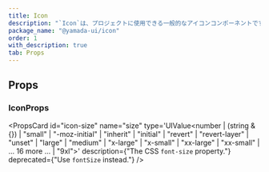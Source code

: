 ```yaml
---
title: Icon
description: "`Icon`は、プロジェクトに使用できる一般的なアイコンコンポーネントです。"
package_name: "@yamada-ui/icon"
order: 1
with_description: true
tab: Props
---
```


## Props

### IconProps

<PropsCard id="icon-_accept" name="_accept" type="CSSUIObject" />

<PropsCard id="icon-_active" name="_active" type="CSSUIObject" />

<PropsCard id="icon-_after" name="_after" type="CSSUIObject" />

<PropsCard id="icon-_anylink" name="_anyLink" type="CSSUIObject" />

<PropsCard id="icon-_autofill" name="_autofill" type="CSSUIObject" />

<PropsCard id="icon-_backdrop" name="_backdrop" type="CSSUIObject" />

<PropsCard id="icon-_before" name="_before" type="CSSUIObject" />

<PropsCard id="icon-_between" name="_between" type="CSSUIObject" />

<PropsCard id="icon-_blank" name="_blank" type="CSSUIObject" />

<PropsCard id="icon-_checked" name="_checked" type="CSSUIObject" />

<PropsCard id="icon-_cue" name="_cue" type="CSSUIObject" />

<PropsCard id="icon-_cueregion" name="_cueRegion" type="CSSUIObject" />

<PropsCard id="icon-_dark" name="_dark" type="CSSUIObject" />

<PropsCard id="icon-_default" name="_default" type="CSSUIObject" />

<PropsCard id="icon-_disabled" name="_disabled" type="CSSUIObject" />

<PropsCard id="icon-_empty" name="_empty" type="CSSUIObject" />

<PropsCard id="icon-_enabled" name="_enabled" type="CSSUIObject" />

<PropsCard id="icon-_end" name="_end" type="CSSUIObject" />

<PropsCard id="icon-_even" name="_even" type="CSSUIObject" />

<PropsCard id="icon-_expanded" name="_expanded" type="CSSUIObject" />

<PropsCard id="icon-_fileselector" name="_fileSelector" type="CSSUIObject" />

<PropsCard id="icon-_filled" name="_filled" type="CSSUIObject" />

<PropsCard id="icon-_first" name="_first" type="CSSUIObject" />

<PropsCard id="icon-_firstletter" name="_firstLetter" type="CSSUIObject" />

<PropsCard id="icon-_firstline" name="_firstLine" type="CSSUIObject" />

<PropsCard id="icon-_focus" name="_focus" type="CSSUIObject" />

<PropsCard id="icon-_focusvisible" name="_focusVisible" type="CSSUIObject" />

<PropsCard id="icon-_focuswithin" name="_focusWithin" type="CSSUIObject" />

<PropsCard id="icon-_fullscreen" name="_fullScreen" type="CSSUIObject" />

<PropsCard id="icon-_grabbed" name="_grabbed" type="CSSUIObject" />

<PropsCard id="icon-_groupaccept" name="_groupAccept" type="CSSUIObject" />

<PropsCard id="icon-_groupactive" name="_groupActive" type="CSSUIObject" />

<PropsCard id="icon-_groupblank" name="_groupBlank" type="CSSUIObject" />

<PropsCard id="icon-_groupchecked" name="_groupChecked" type="CSSUIObject" />

<PropsCard id="icon-_groupdisabled" name="_groupDisabled" type="CSSUIObject" />

<PropsCard id="icon-_groupenabled" name="_groupEnabled" type="CSSUIObject" />

<PropsCard id="icon-_groupexpanded" name="_groupExpanded" type="CSSUIObject" />

<PropsCard id="icon-_groupfocus" name="_groupFocus" type="CSSUIObject" />

<PropsCard
  id="icon-_groupfocusvisible"
  name="_groupFocusVisible"
  type="CSSUIObject"
/>

<PropsCard
  id="icon-_groupfocuswithin"
  name="_groupFocusWithin"
  type="CSSUIObject"
/>

<PropsCard id="icon-_groupgrabbed" name="_groupGrabbed" type="CSSUIObject" />

<PropsCard
  id="icon-_grouphorizontal"
  name="_groupHorizontal"
  type="CSSUIObject"
/>

<PropsCard id="icon-_grouphover" name="_groupHover" type="CSSUIObject" />

<PropsCard id="icon-_groupidle" name="_groupIdle" type="CSSUIObject" />

<PropsCard id="icon-_groupinvalid" name="_groupInvalid" type="CSSUIObject" />

<PropsCard id="icon-_grouploaded" name="_groupLoaded" type="CSSUIObject" />

<PropsCard id="icon-_grouploading" name="_groupLoading" type="CSSUIObject" />

<PropsCard id="icon-_groupoptional" name="_groupOptional" type="CSSUIObject" />

<PropsCard
  id="icon-_groupplaceholdershown"
  name="_groupPlaceholderShown"
  type="CSSUIObject"
/>

<PropsCard id="icon-_grouppressed" name="_groupPressed" type="CSSUIObject" />

<PropsCard id="icon-_groupreadonly" name="_groupReadOnly" type="CSSUIObject" />

<PropsCard
  id="icon-_groupreadwrite"
  name="_groupReadWrite"
  type="CSSUIObject"
/>

<PropsCard id="icon-_groupreject" name="_groupReject" type="CSSUIObject" />

<PropsCard id="icon-_grouprequired" name="_groupRequired" type="CSSUIObject" />

<PropsCard id="icon-_groupselected" name="_groupSelected" type="CSSUIObject" />

<PropsCard
  id="icon-_groupuserinvalid"
  name="_groupUserInvalid"
  type="CSSUIObject"
/>

<PropsCard id="icon-_groupvalid" name="_groupValid" type="CSSUIObject" />

<PropsCard id="icon-_groupvertical" name="_groupVertical" type="CSSUIObject" />

<PropsCard id="icon-_hidden" name="_hidden" type="CSSUIObject" />

<PropsCard id="icon-_holiday" name="_holiday" type="CSSUIObject" />

<PropsCard id="icon-_horizontal" name="_horizontal" type="CSSUIObject" />

<PropsCard id="icon-_hover" name="_hover" type="CSSUIObject" />

<PropsCard id="icon-_idle" name="_idle" type="CSSUIObject" />

<PropsCard id="icon-_indeterminate" name="_indeterminate" type="CSSUIObject" />

<PropsCard id="icon-_inrange" name="_inRange" type="CSSUIObject" />

<PropsCard id="icon-_invalid" name="_invalid" type="CSSUIObject" />

<PropsCard id="icon-_last" name="_last" type="CSSUIObject" />

<PropsCard id="icon-_light" name="_light" type="CSSUIObject" />

<PropsCard id="icon-_link" name="_link" type="CSSUIObject" />

<PropsCard id="icon-_loaded" name="_loaded" type="CSSUIObject" />

<PropsCard id="icon-_loading" name="_loading" type="CSSUIObject" />

<PropsCard id="icon-_marker" name="_marker" type="CSSUIObject" />

<PropsCard id="icon-_mediadark" name="_mediaDark" type="CSSUIObject" />

<PropsCard id="icon-_medialight" name="_mediaLight" type="CSSUIObject" />

<PropsCard
  id="icon-_mediareducemotion"
  name="_mediaReduceMotion"
  type="CSSUIObject"
/>

<PropsCard id="icon-_modal" name="_modal" type="CSSUIObject" />

<PropsCard id="icon-_nativeactive" name="_nativeActive" type="CSSUIObject" />

<PropsCard id="icon-_nativechecked" name="_nativeChecked" type="CSSUIObject" />

<PropsCard
  id="icon-_nativedisabled"
  name="_nativeDisabled"
  type="CSSUIObject"
/>

<PropsCard id="icon-_nativefocus" name="_nativeFocus" type="CSSUIObject" />

<PropsCard
  id="icon-_nativefocusvisible"
  name="_nativeFocusVisible"
  type="CSSUIObject"
/>

<PropsCard
  id="icon-_nativefocuswithin"
  name="_nativeFocusWithin"
  type="CSSUIObject"
/>

<PropsCard id="icon-_nativehidden" name="_nativeHidden" type="CSSUIObject" />

<PropsCard id="icon-_nativehover" name="_nativeHover" type="CSSUIObject" />

<PropsCard
  id="icon-_nativereadonly"
  name="_nativeReadOnly"
  type="CSSUIObject"
/>

<PropsCard id="icon-_nativetarget" name="_nativeTarget" type="CSSUIObject" />

<PropsCard id="icon-_nativevalid" name="_nativeValid" type="CSSUIObject" />

<PropsCard id="icon-_notfirst" name="_notFirst" type="CSSUIObject" />

<PropsCard id="icon-_notlast" name="_notLast" type="CSSUIObject" />

<PropsCard id="icon-_nottarget" name="_notTarget" type="CSSUIObject" />

<PropsCard id="icon-_odd" name="_odd" type="CSSUIObject" />

<PropsCard id="icon-_only" name="_only" type="CSSUIObject" />

<PropsCard id="icon-_optional" name="_optional" type="CSSUIObject" />

<PropsCard id="icon-_outrange" name="_outRange" type="CSSUIObject" />

<PropsCard id="icon-_outside" name="_outside" type="CSSUIObject" />

<PropsCard id="icon-_paused" name="_paused" type="CSSUIObject" />

<PropsCard id="icon-_peeraccept" name="_peerAccept" type="CSSUIObject" />

<PropsCard id="icon-_peeractive" name="_peerActive" type="CSSUIObject" />

<PropsCard id="icon-_peerblank" name="_peerBlank" type="CSSUIObject" />

<PropsCard id="icon-_peerchecked" name="_peerChecked" type="CSSUIObject" />

<PropsCard id="icon-_peerdisabled" name="_peerDisabled" type="CSSUIObject" />

<PropsCard id="icon-_peerenabled" name="_peerEnabled" type="CSSUIObject" />

<PropsCard id="icon-_peerexpanded" name="_peerExpanded" type="CSSUIObject" />

<PropsCard id="icon-_peerfocus" name="_peerFocus" type="CSSUIObject" />

<PropsCard
  id="icon-_peerfocusvisible"
  name="_peerFocusVisible"
  type="CSSUIObject"
/>

<PropsCard
  id="icon-_peerfocuswithin"
  name="_peerFocusWithin"
  type="CSSUIObject"
/>

<PropsCard id="icon-_peergrabbed" name="_peerGrabbed" type="CSSUIObject" />

<PropsCard
  id="icon-_peerhorizontal"
  name="_peerHorizontal"
  type="CSSUIObject"
/>

<PropsCard id="icon-_peerhover" name="_peerHover" type="CSSUIObject" />

<PropsCard id="icon-_peeridle" name="_peerIdle" type="CSSUIObject" />

<PropsCard id="icon-_peerinvalid" name="_peerInvalid" type="CSSUIObject" />

<PropsCard id="icon-_peerloaded" name="_peerLoaded" type="CSSUIObject" />

<PropsCard id="icon-_peerloading" name="_peerLoading" type="CSSUIObject" />

<PropsCard id="icon-_peeroptional" name="_peerOptional" type="CSSUIObject" />

<PropsCard
  id="icon-_peerplaceholdershown"
  name="_peerPlaceholderShown"
  type="CSSUIObject"
/>

<PropsCard id="icon-_peerpressed" name="_peerPressed" type="CSSUIObject" />

<PropsCard id="icon-_peerreadonly" name="_peerReadOnly" type="CSSUIObject" />

<PropsCard id="icon-_peerreadwrite" name="_peerReadWrite" type="CSSUIObject" />

<PropsCard id="icon-_peerreject" name="_peerReject" type="CSSUIObject" />

<PropsCard id="icon-_peerrequired" name="_peerRequired" type="CSSUIObject" />

<PropsCard id="icon-_peerselected" name="_peerSelected" type="CSSUIObject" />

<PropsCard
  id="icon-_peeruserinvalid"
  name="_peerUserInvalid"
  type="CSSUIObject"
/>

<PropsCard id="icon-_peervalid" name="_peerValid" type="CSSUIObject" />

<PropsCard id="icon-_peervertical" name="_peerVertical" type="CSSUIObject" />

<PropsCard id="icon-_picture" name="_picture" type="CSSUIObject" />

<PropsCard id="icon-_placeholder" name="_placeholder" type="CSSUIObject" />

<PropsCard
  id="icon-_placeholdershown"
  name="_placeholderShown"
  type="CSSUIObject"
/>

<PropsCard id="icon-_playing" name="_playing" type="CSSUIObject" />

<PropsCard id="icon-_pressed" name="_pressed" type="CSSUIObject" />

<PropsCard id="icon-_print" name="_print" type="CSSUIObject" />

<PropsCard id="icon-_readonly" name="_readOnly" type="CSSUIObject" />

<PropsCard id="icon-_readwrite" name="_readWrite" type="CSSUIObject" />

<PropsCard id="icon-_reject" name="_reject" type="CSSUIObject" />

<PropsCard id="icon-_required" name="_required" type="CSSUIObject" />

<PropsCard id="icon-_ripple" name="_ripple" type="CSSUIObject" />

<PropsCard id="icon-_scrollbar" name="_scrollbar" type="CSSUIObject" />

<PropsCard
  id="icon-_scrollbarbutton"
  name="_scrollbarButton"
  type="CSSUIObject"
/>

<PropsCard
  id="icon-_scrollbarcorner"
  name="_scrollbarCorner"
  type="CSSUIObject"
/>

<PropsCard
  id="icon-_scrollbarthumb"
  name="_scrollbarThumb"
  type="CSSUIObject"
/>

<PropsCard
  id="icon-_scrollbartrack"
  name="_scrollbarTrack"
  type="CSSUIObject"
/>

<PropsCard
  id="icon-_scrollbartrackpiece"
  name="_scrollbarTrackPiece"
  type="CSSUIObject"
/>

<PropsCard id="icon-_selected" name="_selected" type="CSSUIObject" />

<PropsCard id="icon-_selection" name="_selection" type="CSSUIObject" />

<PropsCard id="icon-_start" name="_start" type="CSSUIObject" />

<PropsCard id="icon-_target" name="_target" type="CSSUIObject" />

<PropsCard id="icon-_today" name="_today" type="CSSUIObject" />

<PropsCard id="icon-_userinvalid" name="_userInvalid" type="CSSUIObject" />

<PropsCard id="icon-_valid" name="_valid" type="CSSUIObject" />

<PropsCard id="icon-_vertical" name="_vertical" type="CSSUIObject" />

<PropsCard id="icon-_visited" name="_visited" type="CSSUIObject" />

<PropsCard id="icon-_weekend" name="_weekend" type="CSSUIObject" />

<PropsCard
  id="icon-size"
  name="size"
  type='UIValue<number | (string & {}) | "small" | "-moz-initial" | "inherit" | "initial" | "revert" | "revert-layer" | "unset" | "large" | "medium" | "x-large" | "x-small" | "xx-large" | "xx-small" | ... 16 more ... | "9xl">'
  description={"The CSS `font-size` property."}
  deprecated={"Use `fontSize` instead."}
/>
